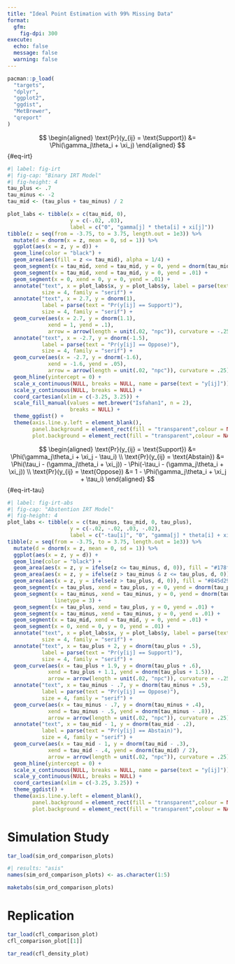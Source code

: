 ```yaml
---
title: "Ideal Point Estimation with 99% Missing Data"
format: 
  gfm:
    fig-dpi: 300
execute: 
  echo: false
  message: false
  warning: false
---
```


```r
pacman::p_load(
  "targets",
  "dplyr",
  "ggplot2",
  "ggdist",
  "MetBrewer",
  "qreport"
)
```

 
$$
\begin{aligned}
  \text{Pr}(y_{ij} = \text{Support}) &= \Phi(\gamma_j\theta_i + \xi_j)
\end{aligned}
$$ {#eq-irt}

```r
#| label: fig-irt
#| fig-cap: "Binary IRT Model"
#| fig-height: 4
tau_plus <- .7
tau_minus <- -2
tau_mid <- (tau_plus + tau_minus) / 2

plot_labs <- tibble(x = c(tau_mid, 0),
                    y = c(-.02, .03),
                    label = c("0", "gamma[j] * theta[i] + xi[j]"))
tibble(z = seq(from = -3.75, to = 3.75, length.out = 1e3)) %>% 
  mutate(d = dnorm(x = z, mean = 0, sd = 1)) %>% 
  ggplot(aes(x = z, y = d)) +
  geom_line(color = "black") +
  geom_area(aes(fill = z <= tau_mid), alpha = 1/4) +
  geom_segment(x = tau_mid, xend = tau_mid, y = 0, yend = dnorm(tau_mid), linetype = 3)+
  geom_segment(x = tau_mid, xend = tau_mid, y = 0, yend = .01) +
  geom_segment(x = 0, xend = 0, y = 0, yend = .01) +
  annotate("text", x = plot_labs$x, y = plot_labs$y, label = parse(text = plot_labs$label),
           size = 4, family = "serif") +
  annotate("text", x = 2.7, y = dnorm(1), 
           label = parse(text = "Pr(y[ij] == Support)"),
           size = 4, family = "serif") +
  geom_curve(aes(x = 2.7, y = dnorm(1.1),
             xend = 1, yend = .1),
             arrow = arrow(length = unit(.02, "npc")), curvature = -.25) +
  annotate("text", x = -2.7, y = dnorm(-1.5), 
           label = parse(text = "Pr(y[ij] == Oppose)"),
           size = 4, family = "serif") +
  geom_curve(aes(x = -2.7, y = dnorm(-1.6),
             xend = -1.6, yend = .05),
             arrow = arrow(length = unit(.02, "npc")), curvature = .25) +
  geom_hline(yintercept = 0) +
  scale_x_continuous(NULL, breaks = NULL, name = parse(text = "y[ij]")) +
  scale_y_continuous(NULL, breaks = NULL) +
  coord_cartesian(xlim = c(-3.25, 3.25)) +
  scale_fill_manual(values = met.brewer("Isfahan1", n = 2),
                    breaks = NULL) +
  theme_ggdist() +
  theme(axis.line.y.left = element_blank(),
        panel.background = element_rect(fill = "transparent",colour = NA),
        plot.background = element_rect(fill = "transparent",colour = NA))
```



$$
\begin{aligned}
   \text{Pr}(y_{ij} = \text{Support}) &= \Phi(\gamma_j\theta_i + \xi_j - \tau_i) \\
   \text{Pr}(y_{ij} = \text{Abstain}) &= \Phi(\tau_i - (\gamma_j\theta_i + \xi_j)) - \Phi(-\tau_i - (\gamma_j\theta_i + \xi_j)) \\
   \text{Pr}(y_{ij} = \text{Oppose}) &= 1 - \Phi(\gamma_j\theta_i + \xi_j + \tau_i) 
\end{aligned}
$$ {#eq-irt-tau}

```r
#| label: fig-irt-abs
#| fig-cap: "Abstention IRT Model"
#| fig-height: 4
plot_labs <- tibble(x = c(tau_minus, tau_mid, 0, tau_plus),
                    y = c(-.02, -.02, .03, -.02),
                    label = c("-tau[i]", "0", "gamma[j] * theta[i] + xi[j]", "tau[i]"))
tibble(z = seq(from = -3.75, to = 3.75, length.out = 1e3)) %>% 
  mutate(d = dnorm(x = z, mean = 0, sd = 1)) %>% 
  ggplot(aes(x = z, y = d)) +
  geom_line(color = "black") +
  geom_area(aes(x = z, y = ifelse(z <= tau_minus, d, 0)), fill = "#178f92", alpha = 1/4) +
  geom_area(aes(x = z, y = ifelse(z > tau_minus & z <= tau_plus, d, 0)), fill = "transparent", alpha = 1/4) +
  geom_area(aes(x = z, y = ifelse(z > tau_plus, d, 0)), fill = "#845d29", alpha = 1/4) +
  geom_segment(x = tau_plus, xend = tau_plus, y = 0, yend = dnorm(tau_plus), linetype = 3) +
  geom_segment(x = tau_minus, xend = tau_minus, y = 0, yend = dnorm(tau_minus), 
               linetype = 3) +
  geom_segment(x = tau_plus, xend = tau_plus, y = 0, yend = .01) +
  geom_segment(x = tau_minus, xend = tau_minus, y = 0, yend = .01) +
  geom_segment(x = tau_mid, xend = tau_mid, y = 0, yend = .01) +
  geom_segment(x = 0, xend = 0, y = 0, yend = .01) +
  annotate("text", x = plot_labs$x, y = plot_labs$y, label = parse(text = plot_labs$label),
           size = 4, family = "serif") +
  annotate("text", x = tau_plus + 2, y = dnorm(tau_plus + .5), 
           label = parse(text = "Pr(y[ij] == Support)"),
           size = 4, family = "serif") +
  geom_curve(aes(x = tau_plus + 1.9, y = dnorm(tau_plus + .6),
             xend = tau_plus + 1.1, yend = dnorm(tau_plus + 1.5)),
             arrow = arrow(length = unit(.02, "npc")), curvature = -.25) +
  annotate("text", x = tau_minus - .7, y = dnorm(tau_minus + .5), 
           label = parse(text = "Pr(y[ij] == Oppose)"),
           size = 4, family = "serif") +
  geom_curve(aes(x = tau_minus - .7, y = dnorm(tau_minus + .4),
             xend = tau_minus - .5, yend = dnorm(tau_minus - .8)),
             arrow = arrow(length = unit(.02, "npc")), curvature = .25) +
  annotate("text", x = tau_mid - 1, y = dnorm(tau_mid - .2), 
           label = parse(text = "Pr(y[ij] == Abstain)"),
           size = 4, family = "serif") +
  geom_curve(aes(x = tau_mid - 1, y = dnorm(tau_mid - .3),
             xend = tau_mid - .4, yend = dnorm(tau_mid) / 2),
             arrow = arrow(length = unit(.02, "npc")), curvature = .25) +
  geom_hline(yintercept = 0) +
  scale_x_continuous(NULL, breaks = NULL, name = parse(text = "y[ij]")) +
  scale_y_continuous(NULL, breaks = NULL) +
  coord_cartesian(xlim = c(-3.25, 3.25)) +
  theme_ggdist() +
  theme(axis.line.y.left = element_blank(),
        panel.background = element_rect(fill = "transparent",colour = NA),
        plot.background = element_rect(fill = "transparent",colour = NA))
```

# Simulation Study

```r
tar_load(sim_ord_comparison_plots)
```


```r
#| results: "asis"
names(sim_ord_comparison_plots) <- as.character(1:5)

maketabs(sim_ord_comparison_plots)
```


# Replication 

```r
tar_load(cfl_comparison_plot)
cfl_comparison_plot[[1]]
```

```r
tar_read(cfl_density_plot)
```

